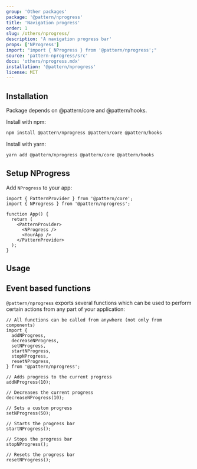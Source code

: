 ```yaml
---
group: 'Other packages'
package: '@pattern/nprogress'
title: 'Navigation progress'
order: 1
slug: /others/nprogress/
description: 'A navigation progress bar'
props: ['NProgress']
import: "import { NProgress } from '@pattern/nprogress';"
source: 'pattern-nprogress/src'
docs: 'others/nprogress.mdx'
installation: '@pattern/nprogress'
license: MIT
---
```



## Installation

Package depends on @pattern/core and @pattern/hooks.

Install with npm:

```sh
npm install @pattern/nprogress @pattern/core @pattern/hooks
```

Install with yarn:

```sh
yarn add @pattern/nprogress @pattern/core @pattern/hooks
```

## Setup NProgress

Add `NProgress` to your app:

```tsx
import { PatternProvider } from '@pattern/core';
import { NProgress } from '@pattern/nprogress';

function App() {
  return (
    <PatternProvider>
      <NProgress />
      <YourApp />
    </PatternProvider>
  );
}
```

## Usage

<Demo data={NProgressDemos.usage} />

## Event based functions

`@pattern/nprogress` exports several functions which can be used to perform certain actions
from any part of your application:

```tsx
// All functions can be called from anywhere (not only from components)
import {
  addNProgress,
  decreaseNProgress,
  setNProgress,
  startNProgress,
  stopNProgress,
  resetNProgress,
} from '@pattern/nprogress';

// Adds progress to the current progress
addNProgress(10);

// Decreases the current progress
decreaseNProgress(10);

// Sets a custom progress
setNProgress(50);

// Starts the progress bar
startNProgress();

// Stops the progress bar
stopNProgress();

// Resets the progress bar
resetNProgress();
```
